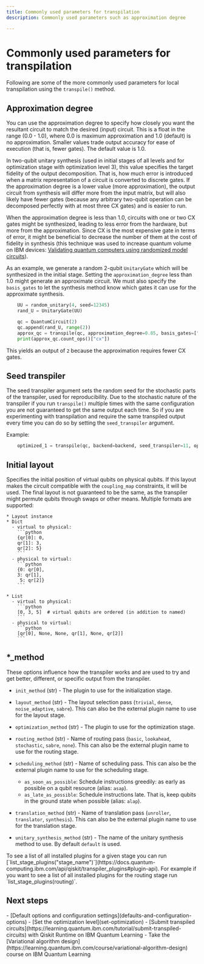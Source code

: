 ```yaml
---
title: Commonly used parameters for transpilation
description: Commonly used parameters such as approximation degree

---
```

# Commonly used parameters for transpilation

Following are some of the more commonly used parameters for local transpilation using the `transpile()` method.

<span id="approx-degree"></span>
## Approximation degree

You can use the approximation degree to specify how closely you want the resultant circuit to match the desired (input) circuit.  This is a float in the range (0.0 - 1.0), where 0.0 is maximum approximation and 1.0 (default) is no approximation. Smaller values trade output accuracy for ease of execution (that is, fewer gates).  The default value is 1.0.

In two-qubit unitary synthesis (used in initial stages of all levels and for optimization stage with optimization level 3), this value specifies the target fidelity of the output decomposition. That is, how much error is introduced when a matrix representation of a circuit is converted to discrete gates. If the approximation degree is a lower value (more approximation), the output circuit from synthesis will differ more from the input matrix, but will also likely have fewer gates (because any arbitrary two-qubit operation can be decomposed perfectly with at most three CX gates) and is easier to run. 

When the approximation degree is less than 1.0, circuits with one or two CX gates might be synthesized, leading to less error from the hardware, but more from the approximation. Since CX is the most expensive gate in terms of error, it might be beneficial to decrease the number of them at the cost of fidelity in synthesis (this technique was used to increase quantum volume on IBM devices: [Validating quantum computers using randomized model circuits](https://arxiv.org/abs/1811.12926)). 

As an example, we generate a random 2-qubit `UnitaryGate` which will be synthesized in the initial stage. Setting the `approximation_degree` less than 1.0 might generate an approximate circuit. We must also specify the `basis_gates` to let the synthesis method know which gates it can use for the approximate synthesis.

```python
    UU = random_unitary(4, seed=12345)
    rand_U = UnitaryGate(UU)

    qc = QuantumCircuit(2)
    qc.append(rand_U, range(2))
    approx_qc = transpile(qc, approximation_degree=0.85, basis_gates=["sx", "rz", "cx"])
    print(approx_qc.count_ops()["cx"])
```

This yields an output of `2` because the approximation requires fewer CX gates.

<span id="seed"></span>
## Seed transpiler

The seed transpiler argument sets the random seed for the stochastic parts of the transpiler, used for reproducibility. Due to the stochastic nature of the transpiler if you run `transpile()` multiple times with the same configuration you are not guaranteed to get the same output each time. So if you are experimenting with transpilation and require the same transpiled output every time you can do so by setting the `seed_transpiler` argument.

Example:

```python
    optimized_1 = transpile(qc, backend=backend, seed_transpiler=11, optimization_level=1)
```

<span id="init-layout"></span>
## Initial layout

Specifies the initial position of virtual qubits on physical qubits. If this layout makes the circuit compatible with the `coupling_map` constraints, it will be used. The final layout is not guaranteed to be the same, as the transpiler might permute qubits through swaps or other means. Multiple formats are supported:

    * Layout instance
    * Dict 
      - virtual to physical:
        ```python
        {qr[0]: 0,
        qr[1]: 3,
        qr[2]: 5}
        ```
      - physical to virtual:
        ```python
        {0: qr[0],
        3: qr[1],
         5: qr[2]}
        ```

    * List
      - virtual to physical:
        ```python
        [0, 3, 5]  # virtual qubits are ordered (in addition to named)
        ```
      - physical to virtual:
        ```python
        [qr[0], None, None, qr[1], None, qr[2]]
        ```
  

<span id="xx-method"></span>
## *_method 

These options influence how the transpiler works and are used to try and get better, different, or specific output from the transpiler.
 
* `init_method` (str) - The plugin to use for the initialization stage. 

* `layout_method` (str) - The layout selection pass (`trivial`, `dense`, `noise_adaptive`, `sabre`). This can also be the external plugin name to use for the layout stage. 

* `optimization_method` (str) - The plugin to use for the optimization stage. 

* `routing_method` (str) - Name of routing pass (`basic`, `lookahead`, `stochastic`, `sabre`, `none`). This can also be the external plugin name to use for the routing stage.

* `scheduling_method` (str) - Name of scheduling pass. This can also be the external plugin name to use for the scheduling stage. 
  * `as_soon_as_possible`: Schedule instructions greedily: as early as possible on a qubit resource (alias: `asap`).
  * `as_late_as_possible`: Schedule instructions late.  That is, keep qubits in the ground state when possible (alias: `alap`).

* `translation_method` (str) - Name of translation pass (`unroller`, `translator`, `synthesis`). This can also be the external plugin name to use for the translation stage. 

* `unitary_synthesis_method` (str) - The name of the unitary synthesis method to use. By default `default` is used. 

<Admonition>
  To see a list of all installed plugins for a given stage you can run [`list_stage_plugins("stage_name")`](https://docs.quantum-computing.ibm.com/api/qiskit/transpiler_plugins#plugin-api). For example if you want to see a list of all installed plugins for the routing stage run `list_stage_plugins(routing)`.
</Admonition>  

## Next steps

<Admonition type="tip" title="Recommendation">
    - [Default options and configuration settings](defaults-and-configuration-options)
    - [Set the optimization level](set-optimization)
    - [Submit transpiled circuits](https://learning.quantum.ibm.com/tutorial/submit-transpiled-circuits) with Qiskit Runtime on IBM Quantum Learning
    - Take the [Variational algorithm design](https://learning.quantum.ibm.com/course/variational-algorithm-design) course on IBM Quantum Learning
</Admonition>
